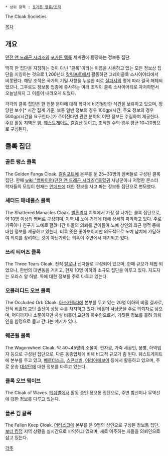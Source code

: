  * 상위 항목 : [[포가튼 렐름/조직]]

The Cloak Societies

[[목차]]
== 개요 ==
[[던전 앤 드래곤 시리즈]]의 [[포가튼 렐름]] 세계관에 등장하는 정보통 집단.

딱히 한 집단을 지칭하는 것이 아닌 "클록"이라는 이름을 사용하고 있는 모든 정보상 집단을 지칭하는 것으로 1,200년대 [[칼림포트]]에서 활동하던 그레이클록 소사이어티에서 비롯됐다. 해당 조직은 국가의 기밀 사항을 누설한 죄로 [[실파샤]]의 명에 따라 결국 해체되었으나, 그후로도 정보통 업종에 종사하는 여러 조직이 클록 소사이어티로 자처하면서 오늘날까지 그 이름이 내려오게 되었다. 

각각의 클록 집단은 한 전문 분야에 대해 학자에 비견될만한 식견을 보유하고 있으며, 정당한 보수[* 시간 집계 기준, 보통 일반 정보의 경우 100gp/시간, 주요 정보의 경우 500gp/시간을 요구한다.]가 주어진다면 관련 분야의 어떤 정보든 수집하여 제공한다. 주요 활동 지역은 [[앰]], [[웨스트게이트]], [[칼림샨]] 등이고, 조직원 수의 경우 평균 10~20명으로 구성된다.

== 클록 집단 ==
=== 골든 팽스 클록 ===
The Golden Fangs Cloak. [[칼림포트]]에 본부를 둔 25~30명의 멤버들로 구성된 클록 집단. 한때 [[wiki:"뱀파이어(던전 앤 드래곤 시리즈)"흡혈귀]] 사냥꾼이나 저명한 몬스터 학자들의 모임이 현재는 [[언데드]]에 대한 정보를 사고 파는 정보통 집단으로 변모했다.

=== 셰터드 매네클스 클록 ===
The Shattered Manacles Cloak. [[빌혼리치]] 지역에서 가장 잘 나가는 클록 집단으로, 약 10명 이상의 멤버로 구성되며, 지역 내 노예 거래에 대해 상세히 파악하고 있다. 주로 가족이나 친구가 노예로 팔려나간 이들의 의뢰를 받아들여 노예 상인의 최근 행적 등에 대한 정보를 제공하고 있는데, 비록 뜻은 좋아보이지만 의도적으로 노예 납치에 가담하여 의뢰를 장려하는 것이 아닌가하는 의혹이 주변에서 제기되고 있다. 

=== 쓰리 티어즈 클록 ===
The Three Tears Cloak. 전직 [[탈로나]] 신자들로 구성되어 있으며, 한때 규모가 제법 되었으나, 한번의 대변동을 거치고, 현재 10명 이하의 소규모 집단을 이루고 있다. 지도자는 오라스 알 허발. 독에 대한 정보를 주로 다루고 있는다.

=== 오클러디드 오브 클록 ===
The Occluded Orb Cloak. [[아스카틀라]]에 본부를 두고 있는 20명 이하의 비밀 결사로, 전직 [[비홀더]] 교단 출신이 상당 수를 차지하고 있다. 비홀더 사냥꾼을 주로 의뢰자로 삼으며, 어디까지나 소문이지만 사실 비홀더 교단의 하수인으로서, 거짓된 정보를 흘려 의뢰인을 함정으로 몰고 간다는 얘기가 있다. 

=== 웨곤윌 클록 ===
The Wagonwheel Cloak. 약 40~45명의 소몰이, 편자공, 가죽 세공인, 용병, 하역업자 등으로 구성된 집단으로, 다른 동종업체에 비해 비교적 규모가 좀 된다. 웨스트게이트에 본부를 두고 있고, [[베르더스크]], [[스콘너벨]], [[이리아에보어]] 등에서 활동하고 있으며, 주로 운송 [[대상]]단에 대한 정보를 다루고 있는다. 

=== 클록 오브 웨이브 ===
The Cloak of Waves. [[테쉬벌]]에서 활동 중인 정보통 집단으로, 주변 함선이나 무역선에 대한 정보를 다루고 있는다. 

=== 폴른 킵 클록 ===
The Fallen Keep Cloak. [[더러스크]]에 본부를 둔 9명의 상인으로 구성된 정보통 집단. [[보더 킹덤]] 지역 상황을 실시간으로 파악하고 있으며, 새로 이주하는 자들을 의뢰인으로 삼고 있는다.

[[각주]]
